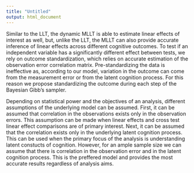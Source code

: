 ```yaml
---
title: "Untitled"
output: html_document
---
```


Similar to the LLT, the dynamic MLLT is able to  estimate linear effects of interest as well, but, unlike the LLT, the MLLT can also provide accurate inference of linear effects across different cognitive outcomes. To test if an independent variable has a significantly different effect between tests, we rely on outcome standardization, which relies on accurate estimation of the observation error correlation matrix. Pre-standardizing the data is ineffective as, according to our model, variation in the outcome can come from the measurement error or from the latent cognition process. For this reason we propose standardizing the outcome during each step of the Bayesian Gibb's sampler.

Depending on statistical power and the objectives of an analysis, different assumptions of the underlying model can be assumed. First, it can be assumed that correlation in the observations exists only in the observation errors. This assumption can be made when linear effects and cross test linear effect comparisons are of primary interest. Next, it can be assumed that the correlation exists only in the underlying latent cognition process. This can be used when the primary focus of the analysis is understanding latent constucts of cognition. However, for an ample sample size we can assume that there is correlation in the observation error and in the latent cognition process. This is the preffered model and provides the most accurate results regardless of analysis aims.
